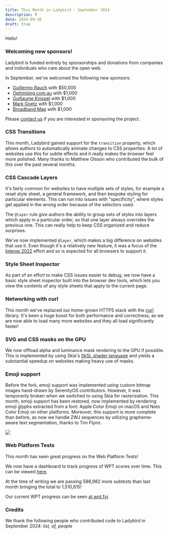 ```yaml
---
title: This Month in Ladybird - September 2024
description: ?
date: 2024-09-30
draft: true
---
```


Hello\!

### Welcoming new sponsors!

Ladybird is funded entirely by sponsorships and donations from companies and individuals who care about the open web.

In September, we've welcomed the following new sponsors:

- [Guillermo Rauch](https://rauchg.com) with $50,000
- [Optimising.com.au](https://www.optimising.com.au/?utm_source=ladybird&utm_medium=website&utm_campaign=sponsor) with $1,000
- [Guillaume Knispel](#) with $1,000
- [Mark Goetz](https://markandrewgoetz.com/) with $1,000
- [Broadband Map](https://broadbandmap.com/) with $1,000

Please [contact us](mailto:contact@ladybird.org) if you are interested in sponsoring the project.

### CSS Transitions

This month, Ladybird gained support for the `transition` property, which allows authors to automatically animate changes to CSS properties. A lot of websites use this for subtle effects and it really makes the browser feel more polished. Many thanks to Matthew Olsson who contributed the bulk of this over the past several months.

### CSS Cascade Layers

It's fairly common for websites to have multiple sets of styles, for example a reset style sheet, a general framework, and then bespoke styling for particular elements. This can run into issues with "specificity", where styles get applied in the wrong order because of the selectors used.

The `@layer` rule give authors the ability to group sets of styles into layers which apply in a particular order, so that one layer always overrides the previous one. This can really help to keep CSS organized and reduce surprises.

We've now implemented `@layer`, which makes a big difference on websites that use it. Even though it's a relatively new feature, it was a focus of the [Interop 2022](https://wpt.fyi/interop-2022) effort and so is expected for all browsers to support it.

### Style Sheet Inspector

As part of an effort to make CSS issues easier to debug, we now have a basic style sheet inspector built into the browser dev tools, which lets you view the contents of any style sheets that apply to the current page.

### Networking with curl

This month we've replaced our home-grown HTTPS stack with the [curl](https://curl.se/) library. It's been a huge boost for both performance and correctness, as we are now able to load many more websites and they all load significantly faster!

### SVG and CSS masks on the GPU

We now offload alpha and luminance mask rendering to the GPU if possible. This is implemented by using Skia's [SkSL shader language](https://skia.org/docs/user/sksl/) and yields a substantial speedup on websites making heavy use of masks.

### Emoji support

Before the fork, emoji support was implemented using custom bitmap images hand-drawn by SerenityOS contributors.
However, it was temporarily broken when we switched to using Skia for rasterization.
This month, emoji support has been restored, now implemented by rendering emoji glyphs extracted from a font: Apple Color Emoji on macOS and Noto Color Emoji on other platforms.
Moreover, this support is more complete than before, as now we handle ZWJ sequences by utilizing grapheme-aware text segmentation, thanks to Tim Flynn.

![](/assets/img/newsletter-sep-2024-emoji-zwj.png)

### Web Platform Tests

This month has seen great progress on the Web Platform Tests\!

We now have a dashboard to track progress of WPT scores over time. This can be viewed [here](https://grafana.app.ladybird.org/public-dashboards/2365098a185541cf8c7273830a789493?orgId=1).

At the time of writing we are passing 588,982 more subtests than last month bringing the total to 1,510,615\!

Our current WPT progress can be seen [at wpt.fyi](https://wpt.fyi/results/?product=ladybird).

### Credits

We thank the following people who contributed code to Ladybird in September 2024:
_list,
of,
people_

